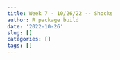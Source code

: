 ```yaml
---
title: Week 7 - 10/26/22 -- Shocks
author: R package build
date: '2022-10-26'
slug: []
categories: []
tags: []
---
```

